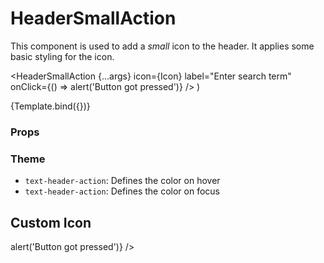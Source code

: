 
<Meta
  title="Components/Header/HeaderSmallAction"
  component={HeaderSmallAction}
/>

# HeaderSmallAction

This component is used to add a _small_ icon to the header. It applies some basic styling for the icon.

  <HeaderSmallAction
    {...args}
    icon={Icon}
    label="Enter search term"
    onClick={() => alert('Button got pressed')}
  />
)

<Canvas>
  <Story name="Default">{Template.bind({})}</Story>
</Canvas>

### Props

<ArgsTable story="Default" />

### Theme

- `text-header-action`: Defines the color on hover
- `text-header-action`: Defines the color on focus

## Custom Icon

<Canvas>
  <Story name="Custom Icon">
    <HeaderSmallAction
      icon={IconEdit}
      label="Edit"
      onClick={() => alert('Button got pressed')}
    />
  </Story>
</Canvas>
